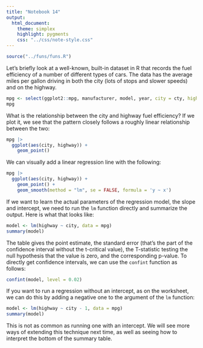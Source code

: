 ```yaml
---
title: "Notebook 14"
output:
  html_document:
    theme: simplex
    highlight: pygments
    css: "../css/note-style.css"
---
```


```r
source("../funs/funs.R")
```

Let's briefly look at a well-known, built-in dataset in R that
records the fuel efficiency of a number of different types of 
cars. The data has the average miles per gallon driving in both
the city (lots of stops and slower speeds) and on the highway.

```r
mpg <- select(ggplot2::mpg, manufacturer, model, year, city = cty, highway = hwy)
mpg
```

What is the relationship between the city and highway fuel
efficiency? If we plot it, we see that the pattern closely 
follows a roughly linear relationship between the two:

```r
mpg |>
  ggplot(aes(city, highway)) +
    geom_point()
```

We can visually add a linear regression line with the following:

```r
mpg |>
  ggplot(aes(city, highway)) +
    geom_point() +
    geom_smooth(method = "lm", se = FALSE, formula = 'y ~ x')
```

If we want to learn the actual parameters of the regression model,
the slope and intercept, we need to run the `lm` function 
directly and summarize the output. Here is what that looks like:

```r
model <- lm(highway ~ city, data = mpg)
summary(model)
```

The table gives the point estimate, the standard error (that's
the part of the confidence interval without the t-critical value),
the T-statistic testing the null hypothesis that the value is
zero, and the corresponding p-value. To directly get confidence
intervals, we can use the `confint` function as follows:

```r
confint(model, level = 0.02)
```

If you want to run a regression without an intercept, as on the
worksheet, we can do this by adding a negative one to the 
argument of the `lm` function:

```r
model <- lm(highway ~ city - 1, data = mpg)
summary(model)
```

This is not as common as running one with an intercept. We will
see more ways of extending this technique next time, as well as
seeing how to interpret the bottom of the summary table.





